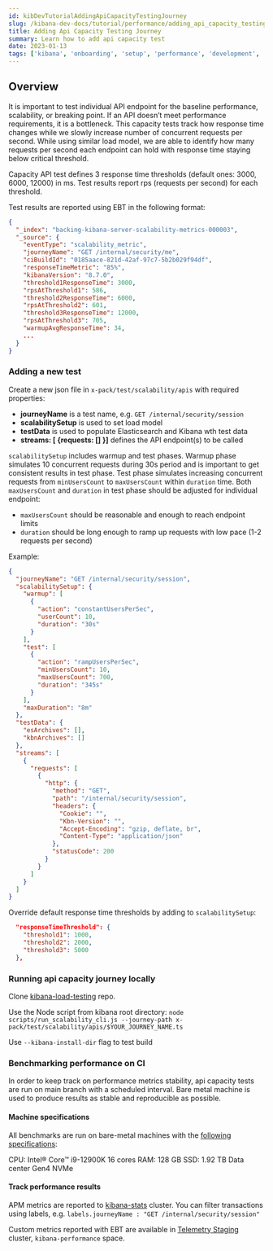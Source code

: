 ```yaml
---
id: kibDevTutorialAddingApiCapacityTestingJourney
slug: /kibana-dev-docs/tutorial/performance/adding_api_capacity_testing_journey
title: Adding Api Capacity Testing Journey
summary: Learn how to add api capacity test
date: 2023-01-13
tags: ['kibana', 'onboarding', 'setup', 'performance', 'development', 'telemetry']
---
```


## Overview
It is important to test individual API endpoint for the baseline performance, scalability, or breaking point. If an API doesn’t meet performance requirements, it is a bottleneck.
This capacity tests track how response time changes while we slowly increase number of concurrent requests per second.
While using similar load model, we are able to identify how many requests per second each endpoint can hold with response time staying below critical threshold.

Capacity API test defines 3 response time thresholds (default ones: 3000, 6000, 12000) in ms. Test results report rps (requests per second) for each threshold.

Test results are reported using EBT in the following format:
```json
{
  "_index": "backing-kibana-server-scalability-metrics-000003",
  "_source": {
    "eventType": "scalability_metric",
    "journeyName": "GET /internal/security/me",
    "ciBuildId": "0185aace-821d-42af-97c7-5b2b029f94df",
    "responseTimeMetric": "85%",
    "kibanaVersion": "8.7.0",
    "threshold1ResponseTime": 3000,
    "rpsAtThreshold1": 586,
    "threshold2ResponseTime": 6000,
    "rpsAtThreshold2": 601,
    "threshold3ResponseTime": 12000,
    "rpsAtThreshold3": 705,
    "warmupAvgResponseTime": 34,
    ...
  }
}
```

### Adding a new test
Create a new json file in `x-pack/test/scalability/apis` with required properties:
- **journeyName** is a test name, e.g. `GET /internal/security/session`
- **scalabilitySetup** is used to set load model
- **testData** is used to populate Elasticsearch and Kibana wth test data
- **streams: [ {requests: [] }]** defines the API endpoint(s) to be called

`scalabilitySetup` includes warmup and test phases.
Warmup phase simulates 10 concurrent requests during 30s period and is important to get consistent results in test phase.
Test phase simulates increasing concurrent requests from `minUsersCount` to `maxUsersCount` within `duration` time.
Both `maxUsersCount` and `duration` in test phase should be adjusted for individual endpoint:
  - `maxUsersCount` should be reasonable and enough to reach endpoint limits
  - `duration` should be long enough to ramp up requests with low pace (1-2 requests per second)

Example:
```json
{
  "journeyName": "GET /internal/security/session", 
  "scalabilitySetup": {
    "warmup": [
      {
        "action": "constantUsersPerSec",
        "userCount": 10,
        "duration": "30s"
      }
    ],
    "test": [
      {
        "action": "rampUsersPerSec",
        "minUsersCount": 10,
        "maxUsersCount": 700,
        "duration": "345s"
      }
    ],
    "maxDuration": "8m"
  },
  "testData": {
    "esArchives": [],
    "kbnArchives": []
  },
  "streams": [
    {
      "requests": [
        {
          "http": {
            "method": "GET",
            "path": "/internal/security/session",
            "headers": {
              "Cookie": "",
              "Kbn-Version": "",
              "Accept-Encoding": "gzip, deflate, br",
              "Content-Type": "application/json"
            },
            "statusCode": 200
          }
        }
      ]
    }
  ]
}
```

Override default response time thresholds by adding to `scalabilitySetup`:
```json
  "responseTimeThreshold": {
    "threshold1": 1000,
    "threshold2": 2000,
    "threshold3": 5000
  },
```

### Running api capacity journey locally
Clone [kibana-load-testing](https://github.com/elastic/kibana-load-testing) repo.

Use the Node script from kibana root directory:
  `node scripts/run_scalability_cli.js --journey-path x-pack/test/scalability/apis/$YOUR_JOURNEY_NAME.ts`

Use `--kibana-install-dir` flag to test build

### Benchmarking performance on CI
In order to keep track on performance metrics stability, api capacity tests are run on main branch with a scheduled interval.
Bare metal machine is used to produce results as stable and reproducible as possible.

#### Machine specifications

All benchmarks are run on bare-metal machines with the [following specifications](https://www.hetzner.com/dedicated-rootserver/ex100):

CPU: Intel® Core™ i9-12900K 16 cores
RAM: 128 GB
SSD: 1.92 TB Data center Gen4 NVMe

#### Track performance results
APM metrics are reported to [kibana-stats](https://kibana-stats.elastic.dev/) cluster.
You can filter transactions using labels, e.g. `labels.journeyName : "GET /internal/security/session"`

Custom metrics reported with EBT are available in [Telemetry Staging](https://telemetry-v2-staging.elastic.dev/) cluster, `kibana-performance` space.
